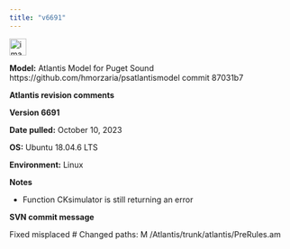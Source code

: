```yaml
---
title: "v6691"
---
```


<img width="30" alt="image" src="https://user-images.githubusercontent.com/11339490/272713181-58a7442b-f4df-4987-9afe-cb4702236a8f.jpg">

**Model:** Atlantis Model for Puget Sound https://github.com/hmorzaria/psatlantismodel commit 87031b7

**Atlantis revision comments**

**Version 6691**

**Date pulled:** October 10, 2023

**OS:** Ubuntu 18.04.6 LTS

**Environment:** Linux

**Notes**

-   Function CKsimulator is still returning an error

**SVN commit message** 

Fixed misplaced #
Changed paths:
   M /Atlantis/trunk/atlantis/PreRules.am

